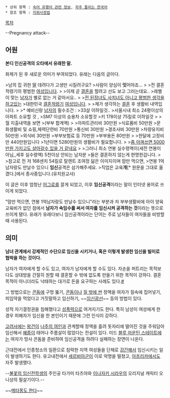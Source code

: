  * 상위 항목 : [[속어 유행어 관련 정보]], [[자주 틀리는 한국어]]
 * 참조 항목 : [[지뢰사정법]]

[[목차]]

{{{+2 姙娠攻擊 }}}
--Pregnancy attack--

== 어원 ==

'''본디 인신공격의 오타에서 유래한 말.'''

화제가 된 후 새로운 의미가 부여되었다. 유래는 다음의 글이다.

>남의 집 귀한 [[보슬아치|딸]] 데려다가 고생만 시킬려구요?
>사람이 양심이 '''잇'''어야죠...
>
>전 결혼적령기의 평범한 [[보슬아치|여성]]입니다.
>
>이제 곧 [[취집|결혼]]을 할려고 선도 보고 그러는데요..
>레벨이 맞는 [[호구|남자]]가 별로 없는 거 같아서요..
>
>[[개소리|전 된장녀도 사치녀도 아니고 평범한 생각을 하고있는]]
>대한민국 [[취집|결혼]]적령기 [[보슬아치|여성]]입니다.
>
>제가 생각하는 [[구속|결혼]] 후 생활비 내역입니다.
>
>* 예비신랑 [[호구|남자]]의 필수조건 :
>33살 이하일것..
>서울시내 최소 24평이상의 아파트 소유할 것 ,
>SM7 이상의 승용차 소유할것
>키 178이상 75킬로 이하일것
>
>월 지출내역을 보면
>(부부 합계액)
>
>아파트관리비 30만원
>식료품비 50만원
>문화생활비 및 쇼핑,체력단련비 70만원
>통신비 30만원
>경조사비 30만원
>차량유지비 50만원
>외식비 30만원
>부부보험료 등 70만원
>부부용돈 80만원
>
>한달에 고정비만 440만원입니다
>1년이면 5280만원의 생활비가 필요합니다.
>
>[[지랄발광|좀 아껴쓰면 5000만원 가지고도 살아갈수 있을 거 같네요]]
>
>그러니 최소 연봉 실수령액이(세전 연봉이 아님,,세후 실수령액) 5천이상 안되는 남자분
>들은 결혼하지 않는게 현명한겁니다.
>
>참고로 전 저 168센치 54킬로 탈렌트 조여정 닮은 이미지이며 맘만 먹으면,
>연봉 1억남자랑도 만날수 있으니 '''임신'''공격은 삼가해주세요.
>직업은 교육'''개'''[* 원문을 그대로 옮겼다.]에서 종사중입니다.(유치원교사)

이 글은 이후 엄청난 [[어그로]]를 끌게 되었고, 이후 '''임신공격'''이라는 말이 인터넷 용어로 쓰이게 되었다.

"맘만 먹으면, 연봉 1억남자랑도 만날수 있으니"라는 부분과 저 부부생활비에 아이 양육 교육비가 없던 점에서 '''남자가 속임수를 써서 여자를 임신시켜 공격하는 것'''이라는 뜻으로 쓰이게 됐다. 유래가 유래다보니 임신공격이라는 단어는 주로 남자들이 여자들을 비방할 때 사용된다. 

== 의미 ==

'''남녀 관계에서 강제적인 수단으로 임신을 시키거나, 혹은 이렇게 발생한 임신을 빌미로 협박을 하는 것이다.'''

남자가 여자에게 할 수도 있고, 여자가 남자에게 할 수도 있다. 자손을 퍼트리는 목적보다도 상대방을 간절히 원할 때 결혼할 수 밖에 없도록 만들기 위한 목적이 강하다. 결혼 목적이 아니더라도 낙태하는 대가로 돈을 요구하는 사례도 있다.[http://news.naver.com/main/read.nhn?mode=LS2D&mid=shm&sid1=102&sid2=249&oid=421&aid=0000601186 #]

그 방법으로는 [[콘돔]]에 구멍 뚫기, [[콘돔]]이나 [[질외사정|질 밖에 싼]] 정액을 여자가 질속에 집어넣기, 피임약을 먹었다고 거짓말하고 임신하기, ~~[[임신광선]]~~ 등의 방법이 있다.

성적 자기결정권을 침해했다고 [[성폭력]]으로 여겨지기도 한다. 특히 남성이 여성에게 한 경우 피해자가 임신을 한 본인이기 때문에 그런 인식이 강하다.

[[고려사]]에는 [[왕건]]이 [[장화왕후 오씨|나주의 여인]]과 관계할때 정액을 흘려 돗자리에 떨어진 것을 주워담아 임신해서 [[혜종]]이 태어나 주름살이 많았다는 전설이 있다. 미드 [[블루 마운틴 스테이트]]에는 여자가 망사 콘돔을 준비하여 임신공격을 하려다 실패하는 장면이 나온다.

근대전에서 인종청소의 일환으로 침략한 지역 여성들을 단체로 [[강간]]해서 임신시키는 일이 발생하기도 한다. 유고내전에서 [[세르비아]]군이 이로 악명을 떨쳤고, [[아프리카]]에서도 자주 발생했다.

--[[불꽃의 임신전학생]]의 주인공 타가미 타츠야와 [[이나자키 시라우]]의 오리지널 캐릭터 오니상의 필살기이다.--

~~[[메타몽]][http://wikibbs.net/files/attach/images/14907/800/473/702834cb1a050945f3d16c578d252053.jpg 도 한다]~~
